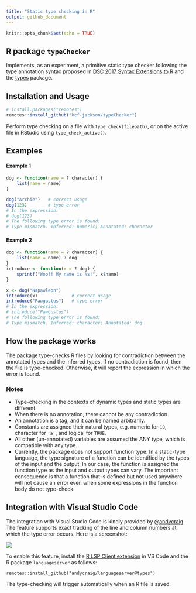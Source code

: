 ```yaml
---
title: "Static type checking in R"
output: github_document
---
```


```r
knitr::opts_chunk$set(echo = TRUE)
```

## R package `typeChecker`

Implements, as an experiment, a primitive static type checker following the type annotation syntax proposed in [DSC 2017 Syntax Extensions to R](https://www.r-project.org/dsc/2017/slides/syntax-extensions.html#/type-annotations) and the [types](https://github.com/jimhester/types) package.


## Installation and Usage

```r
# install.packages("remotes")
remotes::install_github("kcf-jackson/typeChecker")
```

Perform type checking on a file with `type_check(filepath)`, or on the active file in RStudio using `type_check_active()`.


## Examples

#### Example 1

```r
dog <- function(name = ? character) {
    list(name = name)
}

dog("Archie")   # correct usage
dog(123)        # type error
# In the expression:
# dog(123)
# The following type error is found:
# Type mismatch. Inferred: numeric; Annotated: character
```

#### Example 2

```r
dog <- function(name = ? character) {
    list(name = name) ? dog
}
introduce <- function(x = ? dog) {
    sprintf("Woof! My name is %s!", x$name)
}

x <- dog("Napawleon")
introduce(x)             # correct usage
introduce("Pawgustus")   # type error
# In the expression:
# introduce("Pawgustus")
# The following type error is found:
# Type mismatch. Inferred: character; Annotated: dog
```


## How the package works

The package type-checks R files by looking for contradiction between the annotated types and the inferred types. If no contradiction is found, then the file is type-checked. Otherwise, it will report the expression in which the error is found.  


### Notes

- Type-checking in the contexts of dynamic types and static types are different.
- When there is no annotation, there cannot be any contradiction.
- An annotation is a tag, and it can be named arbitrarily.
- Constants are assigned their natural types, e.g. numeric for `10`, character for `'a'`, and logical for `TRUE`. 
- All other (un-annotated) variables are assumed the ANY type, which is compatible with any type.
- Currently, the package does not support function type. In a static-type language, the type signature of a function can be identified by the types of the input and the output. In our case, the function is assigned the function type as the input and output types can vary. The important consequence is that a function that is defined but not used anywhere will not cause an error even when some expressions in the function body do not type-check. 


## Integration with Visual Studio Code

The integration with Visual Studio Code is kindly provided by [\@andycraig](https://github.com/andycraig). The feature supports exact tracking of the line and column numbers at which the type error occurs. Here is a screenshot:

![](man/figures/vscode_demo.png)

To enable this feature, install the [R LSP Client extension](https://marketplace.visualstudio.com/items?itemName=REditorSupport.r-lsp) in VS Code and the R package `languageserver` as follows:

```
remotes::install_github("andycraig/languageserver@types")
```

The type-checking will trigger automatically when an R file is saved.
